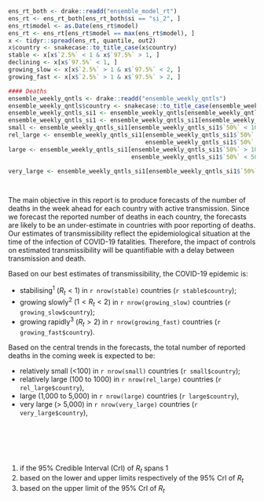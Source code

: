 

```r
ens_rt_both <- drake::readd("ensemble_model_rt")
ens_rt <- ens_rt_both[ens_rt_both$si == "si_2", ]
ens_rt$model <- as.Date(ens_rt$model)
ens_rt <- ens_rt[ens_rt$model == max(ens_rt$model), ]
x <- tidyr::spread(ens_rt, quantile, out2)
x$country <- snakecase::to_title_case(x$country)
stable <- x[x$`2.5%` < 1 & x$`97.5%` > 1, ]
declining <- x[x$`97.5%` < 1, ]
growing_slow <- x[x$`2.5%` > 1 & x$`97.5%` < 2, ]
growing_fast <- x[x$`2.5%` > 1 & x$`97.5%` > 2, ]

#### Deaths
ensemble_weekly_qntls <- drake::readd("ensemble_weekly_qntls")
ensemble_weekly_qntls$country <- snakecase::to_title_case(ensemble_weekly_qntls$country)
ensemble_weekly_qntls_si1 <- ensemble_weekly_qntls[ensemble_weekly_qntls$si == "si_2", ]
ensemble_weekly_qntls_si1 <- ensemble_weekly_qntls_si1[ensemble_weekly_qntls_si1$proj == date_week_finishing, ]
small <- ensemble_weekly_qntls_si1[ensemble_weekly_qntls_si1$`50%` < 100, ]
rel_large <- ensemble_weekly_qntls_si1[ensemble_weekly_qntls_si1$`50%` > 100 &
                                       ensemble_weekly_qntls_si1$`50%` < 1000, ]
large <- ensemble_weekly_qntls_si1[ensemble_weekly_qntls_si1$`50%` > 1000 &
                                   ensemble_weekly_qntls_si1$`50%` < 5000, ]

very_large <- ensemble_weekly_qntls_si1[ensemble_weekly_qntls_si1$`50%` > 5000, ]

                                       
```
The main objective in this report is to produce forecasts of the
number of deaths in the week ahead for each country with active
transmission. Since we forecast the reported number of deaths in each
country, the forecasts are likely to be an under-estimate in countries
with poor reporting of deaths. Our estimates of transmissibility reflect
the epidemiological situation at the time of the infection of COVID-19
fatalities. Therefore, the impact of controls on estimated
transmissibility will be quantifiable with a delay between
transmission and death.


Based on our best estimates of transmissibility, the COVID-19 epidemic
is:

-	stabilising^1^ ($R_t < 1$) in `r nrow(stable)` countries (`r stable$country`);
-	growing slowly^2^ ($1 < R_t < 2$)  in `r nrow(growing_slow)` countries (`r growing_slow$country`);
-	growing rapidly^3^ ($R_t > 2$)  in `r nrow(growing_fast)` countries (`r growing_fast$country`).
	 

Based on the central trends in the forecasts, the total number of
reported deaths in the coming week is expected to be:

-	relatively small (<100) in `r nrow(small)` countries (`r small$country`);
-	relatively large (100 to 1000) in `r nrow(rel_large)` countries
     (`r rel_large$country`),
-	large (1,000 to 5,000) in `r nrow(large)` countries (`r large$country`),
-	very large (> 5,000) in `r nrow(very_large)` countries (`r very_large$country`),


<br>
<br>
<br>
<br>

1. if the 95% Credible Interval (CrI) of $R_t$ spans 1
2. based on the lower and upper limits respectively of the 95% CrI of $R_t$
3. based on the upper limit of the 95% CrI of $R_t$
